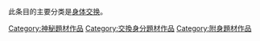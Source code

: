 此条目的主要分类是[[身体交换|身体交换]]。

[[Category:神秘題材作品|Category:神秘題材作品]]
[[Category:交換身分題材作品|Category:交換身分題材作品]]
[[Category:附身題材作品|Category:附身題材作品]]
